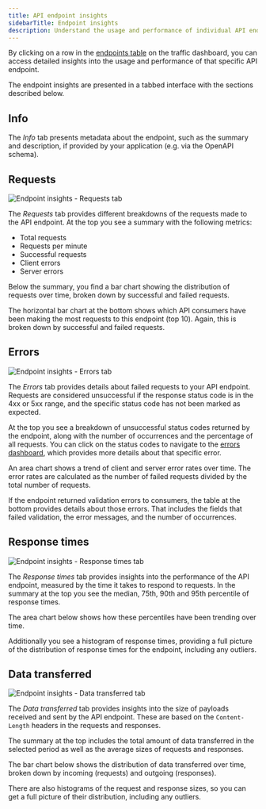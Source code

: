 ```yaml
---
title: API endpoint insights
sidebarTitle: Endpoint insights
description: Understand the usage and performance of individual API endpoints.
---
```


By clicking on a row in the [endpoints table](/features/traffic-dashboard#endpoints-table) on the traffic dashboard, you can access detailed insights into the usage and performance of that specific API endpoint.

The endpoint insights are presented in a tabbed interface with the sections described below.

## Info

The *Info* tab presents metadata about the endpoint, such as the summary and description, if provided by your application (e.g. via the OpenAPI schema).

## Requests

<Card>
  <div style={{ margin: "-1.5rem" }}>
    <img src="https://assets.apitally.io/docs/endpoint-insights-requests-2.webp" alt="Endpoint insights - Requests tab" />
  </div>
</Card>

The *Requests* tab provides different breakdowns of the requests made to the API endpoint. At the top you see a summary with the following metrics:

- Total requests
- Requests per minute
- Successful requests
- Client errors
- Server errors

Below the summary, you find a bar chart showing the distribution of requests over time, broken down by successful and failed requests.

The horizontal bar chart at the bottom shows which API consumers have been making the most requests to this endpoint (top 10).
Again, this is broken down by successful and failed requests.

## Errors

<Card>
  <div style={{ margin: "-1.5rem" }}>
    <img src="https://assets.apitally.io/docs/endpoint-insights-errors-2.webp" alt="Endpoint insights - Errors tab" />
  </div>
</Card>

The *Errors* tab provides details about failed requests to your API endpoint.
Requests are considered unsuccessful if the response status code is in the 4xx or 5xx range, and the specific status code has not been marked as expected.

At the top you see a breakdown of unsuccessful status codes returned by the endpoint, along with the number of occurrences and the percentage of all requests.
You can click on the status codes to navigate to the [errors dashboard](/features/errors-dashboard), which provides more details about that specific error.

An area chart shows a trend of client and server error rates over time.
The error rates are calculated as the number of failed requests divided by the total number of requests.

If the endpoint returned validation errors to consumers, the table at the bottom provides details about those errors.
That includes the fields that failed validation, the error messages, and the number of occurrences.

## Response times

<Card>
  <div style={{ margin: "-1.5rem" }}>
    <img src="https://assets.apitally.io/docs/endpoint-insights-response-times-2.webp" alt="Endpoint insights - Response times tab" />
  </div>
</Card>

The *Response times* tab provides insights into the performance of the API endpoint, measured by the time it takes to respond to requests.
In the summary at the top you see the median, 75th, 90th and 95th percentile of response times.

The area chart below shows how these percentiles have been trending over time.

Additionally you see a histogram of response times, providing a full picture of the distribution of response times for the endpoint, including any outliers.

## Data transferred

<Card>
  <div style={{ margin: "-1.5rem" }}>
    <img src="https://assets.apitally.io/docs/endpoint-insights-data-transferred-2.webp" alt="Endpoint insights - Data transferred tab" />
  </div>
</Card>

The *Data transferred* tab provides insights into the size of payloads received and sent by the API endpoint.
These are based on the `Content-Length` headers in the requests and responses.

The summary at the top includes the total amount of data transferred in the selected period as well as the average sizes of requests and responses.

The bar chart below shows the distribution of data transferred over time, broken down by incoming (requests) and outgoing (responses).

There are also histograms of the request and response sizes, so you can get a full picture of their distribution, including any outliers.
